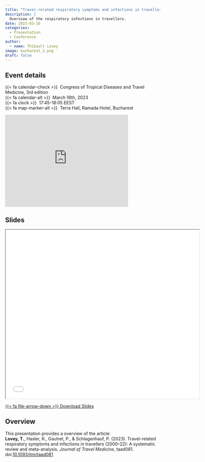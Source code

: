 ```yaml
---
title: "Travel-related respiratory symptoms and infections in travellers (2000-2022)"
description: |
  Overview of the respiratory infections in travellers.
date: 2023-03-16
categories:
  - Presentation
  - Conference
author: 
  - name: Thibault Lovey
image: bucharest_2.png
draft: false
---
```

## Event details

{{< fa calendar-check >}}&nbsp;&nbsp;Congress of Tropical Diseases and Travel Medicine, 3rd edition<br>
{{< fa calendar-alt >}}&nbsp;&nbsp;March 16th, 2023<br>
{{< fa clock >}}&nbsp;&nbsp;17:45-18:05 EEST<br>
{{< fa map-marker-alt >}}&nbsp;&nbsp;Terra Hall, Ramada Hotel, Bucharest

<iframe src="https://www.google.com/maps/embed?pb=!1m18!1m12!1m3!1d2846.4088520511805!2d26.087955612094838!3d44.48628867095426!2m3!1f0!2f0!3f0!3m2!1i1024!2i768!4f13.1!3m3!1m2!1s0x40b2025e00a8f273%3A0x9c6ae5fdaf53ee41!2sRamada%20Hotel%20%26%20Suites%20by%20Wyndham%20Bucharest%20North!5e0!3m2!1sen!2snl!4v1691062444615!5m2!1sen!2snl" width="400" height="300" style="border:0;" allowfullscreen="" loading="lazy" referrerpolicy="no-referrer-when-downgrade"></iframe>

## Slides

<iframe class="slide-deck ar16x9" src="bucharest_conference_comp.html" title="Travel-related respiratory symptoms and infections in travellers (2000-2022)" width="125%" height="550"></iframe>

<p class="text-center">
  <a class="btn btn-primary btn-lg cv-download" href="bucharest_conference_comp.html" target="_blank">
    {{< fa file-arrow-down >}} Download Slides
  </a>
</p>

## Overview

This presentation provides a overview of the article:<br>
**Lovey, T.**, Hasler, R., Gautret, P., & Schlagenhauf, P. (2023). Travel-related respiratory symptoms and infections in travellers (2000–22): A systematic review and meta-analysis. *Journal of Travel Medicine*, taad081. 
<br>doi:[10.1093/jtm/taad081](https://doi.org/10.1093/jtm/taad081)

